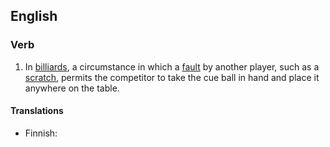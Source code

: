 ==English==

===Verb===
{{en-noun|balls in hand}}
# In [[billiards]], a circumstance in which a [[fault]] by another player, such as a [[scratch]], permits the competitor to take the cue ball in hand and place it anywhere on the table.

====Translations====
{{trans-top|circumstance in billiards}}
* Finnish: {{t+|fi|käsipallo}}
{{trans-mid}}
{{trans-bottom}}